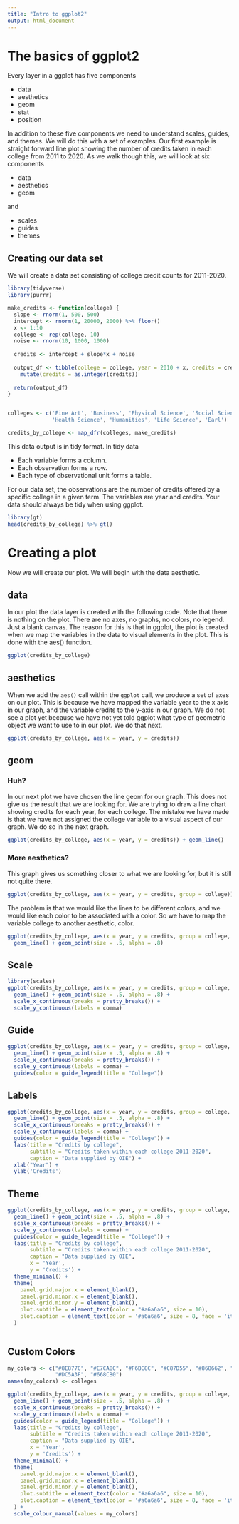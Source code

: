 ```yaml
---
title: "Intro to ggplot2"
output: html_document
---
```


<!-- This file by Matt Nickodemus is licensed under a Creative Commons Attribution 4.0 International License -->

# The basics of ggplot2



Every layer in a ggplot has five components

- data
- aesthetics
- geom
- stat
- position

In addition to these five components we need to understand scales, guides, and themes. We will do this with a set of examples. Our first example is straight forward line plot showing the number of credits taken in each college from 2011 to 2020. As we walk though this, we will look at six components

- data 
- aesthetics
- geom

and 

- scales
- guides 
- themes



## Creating our data set

We will create a data set consisting of college credit counts for 2011-2020.

```r
library(tidyverse)
library(purrr)

make_credits <- function(college) {
  slope <- rnorm(1, 500, 500)
  intercept <- rnorm(1, 20000, 2000) %>% floor()
  x <- 1:10
  college <- rep(college, 10)
  noise <- rnorm(10, 1000, 1000)
  
  credits <- intercept + slope*x + noise
  
  output_df <- tibble(college = college, year = 2010 + x, credits = credits ) %>% 
    mutate(credits = as.integer(credits))
  
  return(output_df)
}


colleges <- c('Fine Art', 'Business', 'Physical Science', 'Social Science', 
              'Health Science', 'Humanities', 'Life Science', 'Earl')

credits_by_college <- map_dfr(colleges, make_credits)
```

This data output is in tidy format. In tidy data 

- Each variable forms a column.
- Each observation forms a row.
- Each type of observational unit forms a table.

For our data set, the observations are the number of credits offered by a specific
college in a given term. The variables are year and credits. Your data should always be tidy when using ggplot.

```r
library(gt)
head(credits_by_college) %>% gt()
```

# Creating a plot

Now we will create our plot. We will begin with the data aesthetic.

## data
In our plot the data layer is created with the following code. Note that there is nothing on the plot. There are no axes, no graphs, no colors, no legend. Just a blank canvas. The reason for this is that in ggplot, the plot is created when we map the variables in the data to visual elements in the plot. This is done with the aes() function. 

```r
ggplot(credits_by_college)
```

## aesthetics

When we add the `aes()` call within the `ggplot` call, we produce a set of axes on our plot. This is because we have mapped the variable year to the x axis in our graph, and the variable credits to the y-axis in our graph. We do not see a plot yet because we have not yet told ggplot what type of geometric object we want to use to in our plot. We do that next.

```r
ggplot(credits_by_college, aes(x = year, y = credits))
```


## geom

### Huh?

In our next plot we have chosen the line geom for our graph. This does not give us the result that we are looking for. We are trying to draw a line chart showing credits for each year, for each college. The mistake we have made is that we have not assigned the college variable to a visual aspect of our graph. We do so in the next graph.

```r
ggplot(credits_by_college, aes(x = year, y = credits)) + geom_line()
```

### More aesthetics?

This graph gives us something closer to what we are looking for, but it is still not quite there.

```r
ggplot(credits_by_college, aes(x = year, y = credits, group = college)) + geom_line()
```

The problem is that we would like the lines to be different colors, and we would like each color to be associated with a color. So we have to map the variable college to another aesthetic, color. 

```r
ggplot(credits_by_college, aes(x = year, y = credits, group = college, color = college)) + 
  geom_line() + geom_point(size = .5, alpha = .8)
```

## Scale

```r
library(scales)
ggplot(credits_by_college, aes(x = year, y = credits, group = college, color = college)) + 
  geom_line() + geom_point(size = .5, alpha = .8) +
  scale_x_continuous(breaks = pretty_breaks()) +
  scale_y_continuous(labels = comma)
```


## Guide

```r
ggplot(credits_by_college, aes(x = year, y = credits, group = college, color = college)) + 
  geom_line() + geom_point(size = .5, alpha = .8) +
  scale_x_continuous(breaks = pretty_breaks()) +
  scale_y_continuous(labels = comma) +
  guides(color = guide_legend(title = "College"))
```


## Labels

```r
ggplot(credits_by_college, aes(x = year, y = credits, group = college, color = college)) + 
  geom_line() + geom_point(size = .5, alpha = .8) +
  scale_x_continuous(breaks = pretty_breaks()) +
  scale_y_continuous(labels = comma) +
  guides(color = guide_legend(title = "College")) +
  labs(title = "Credits by college",
       subtitle = "Credits taken within each college 2011-2020",
       caption = "Data supplied by OIE") +
  xlab("Year") +
  ylab('Credits')
```

## Theme

```r
ggplot(credits_by_college, aes(x = year, y = credits, group = college, color = college)) + 
  geom_line() + geom_point(size = .5, alpha = .8) +
  scale_x_continuous(breaks = pretty_breaks()) +
  scale_y_continuous(labels = comma) +
  guides(color = guide_legend(title = "College")) +
  labs(title = "Credits by college",
       subtitle = "Credits taken within each college 2011-2020",
       caption = "Data supplied by OIE",
       x = 'Year',
       y = 'Credits') +
  theme_minimal() +
  theme(
    panel.grid.major.x = element_blank(),
    panel.grid.minor.x = element_blank(),
    panel.grid.minor.y = element_blank(),
    plot.subtitle = element_text(color = "#a6a6a6", size = 10),
    plot.caption = element_text(color = '#a6a6a6', size = 8, face = 'italic')
  )
  
```

## Custom Colors

```r

my_colors <- c("#8E877C", "#E7CA8C", "#F6BC8C", "#C87D55", "#868662", "#AD7C82", 
               "#DC5A3F", "#668CB0")
names(my_colors) <- colleges

ggplot(credits_by_college, aes(x = year, y = credits, group = college, color = college)) + 
  geom_line() + geom_point(size = .5, alpha = .8) +
  scale_x_continuous(breaks = pretty_breaks()) +
  scale_y_continuous(labels = comma) +
  guides(color = guide_legend(title = "College")) +
  labs(title = "Credits by college",
       subtitle = "Credits taken within each college 2011-2020",
       caption = "Data supplied by OIE",
       x = 'Year',
       y = 'Credits') +
  theme_minimal() +
  theme(
    panel.grid.major.x = element_blank(),
    panel.grid.minor.x = element_blank(),
    panel.grid.minor.y = element_blank(),
    plot.subtitle = element_text(color = "#a6a6a6", size = 10),
    plot.caption = element_text(color = '#a6a6a6', size = 8, face = 'italic')
  ) +
  scale_colour_manual(values = my_colors)
```
